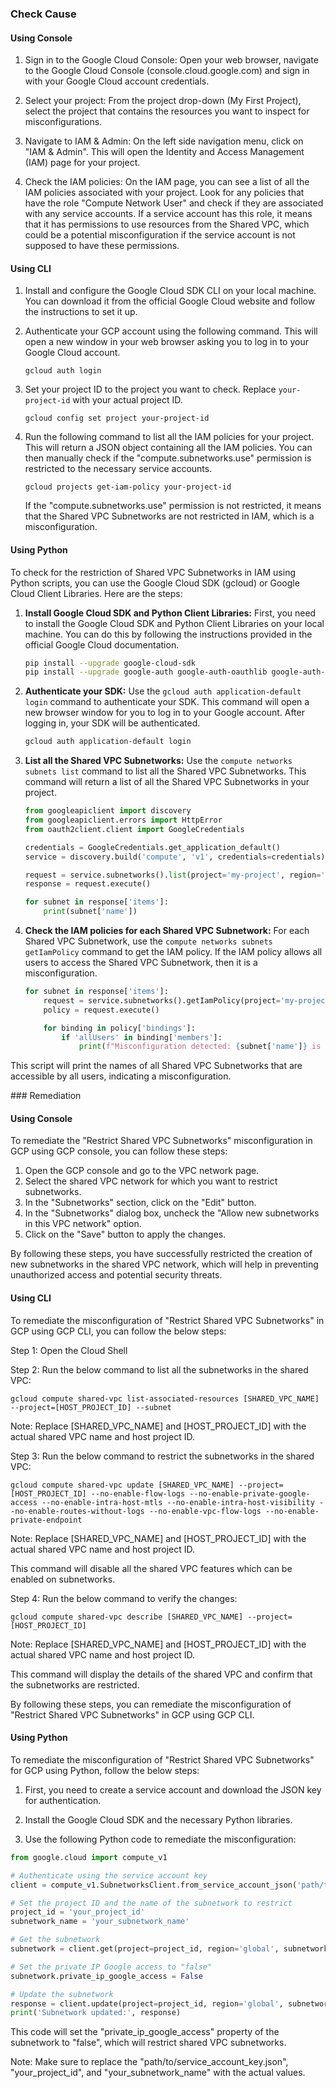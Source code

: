 

<Tabs><Tab title='Cause'>
### Check Cause

#### Using Console

1. Sign in to the Google Cloud Console: Open your web browser, navigate to the Google Cloud Console (console.cloud.google.com) and sign in with your Google Cloud account credentials.

2. Select your project: From the project drop-down (My First Project), select the project that contains the resources you want to inspect for misconfigurations.

3. Navigate to IAM & Admin: On the left side navigation menu, click on "IAM & Admin". This will open the Identity and Access Management (IAM) page for your project.

4. Check the IAM policies: On the IAM page, you can see a list of all the IAM policies associated with your project. Look for any policies that have the role "Compute Network User" and check if they are associated with any service accounts. If a service account has this role, it means that it has permissions to use resources from the Shared VPC, which could be a potential misconfiguration if the service account is not supposed to have these permissions.

#### Using CLI

1. Install and configure the Google Cloud SDK CLI on your local machine. You can download it from the official Google Cloud website and follow the instructions to set it up.

2. Authenticate your GCP account using the following command. This will open a new window in your web browser asking you to log in to your Google Cloud account.
   ```
   gcloud auth login
   ```

3. Set your project ID to the project you want to check. Replace `your-project-id` with your actual project ID.
   ```
   gcloud config set project your-project-id
   ```

4. Run the following command to list all the IAM policies for your project. This will return a JSON object containing all the IAM policies. You can then manually check if the "compute.subnetworks.use" permission is restricted to the necessary service accounts.
   ```
   gcloud projects get-iam-policy your-project-id
   ```
   If the "compute.subnetworks.use" permission is not restricted, it means that the Shared VPC Subnetworks are not restricted in IAM, which is a misconfiguration.

#### Using Python

To check for the restriction of Shared VPC Subnetworks in IAM using Python scripts, you can use the Google Cloud SDK (gcloud) or Google Cloud Client Libraries. Here are the steps:

1. **Install Google Cloud SDK and Python Client Libraries:**
   First, you need to install the Google Cloud SDK and Python Client Libraries on your local machine. You can do this by following the instructions provided in the official Google Cloud documentation.

   ```bash
   pip install --upgrade google-cloud-sdk
   pip install --upgrade google-auth google-auth-oauthlib google-auth-httplib2 google-api-python-client
   ```

2. **Authenticate your SDK:**
   Use the `gcloud auth application-default login` command to authenticate your SDK. This command will open a new browser window for you to log in to your Google account. After logging in, your SDK will be authenticated.

   ```bash
   gcloud auth application-default login
   ```

3. **List all the Shared VPC Subnetworks:**
   Use the `compute networks subnets list` command to list all the Shared VPC Subnetworks. This command will return a list of all the Shared VPC Subnetworks in your project.

   ```python
   from googleapiclient import discovery
   from googleapiclient.errors import HttpError
   from oauth2client.client import GoogleCredentials

   credentials = GoogleCredentials.get_application_default()
   service = discovery.build('compute', 'v1', credentials=credentials)

   request = service.subnetworks().list(project='my-project', region='us-central1')
   response = request.execute()

   for subnet in response['items']:
       print(subnet['name'])
   ```

4. **Check the IAM policies for each Shared VPC Subnetwork:**
   For each Shared VPC Subnetwork, use the `compute networks subnets getIamPolicy` command to get the IAM policy. If the IAM policy allows all users to access the Shared VPC Subnetwork, then it is a misconfiguration.

   ```python
   for subnet in response['items']:
       request = service.subnetworks().getIamPolicy(project='my-project', region='us-central1', resource=subnet['name'])
       policy = request.execute()

       for binding in policy['bindings']:
           if 'allUsers' in binding['members']:
               print(f"Misconfiguration detected: {subnet['name']} is accessible by all users.")
   ```

This script will print the names of all Shared VPC Subnetworks that are accessible by all users, indicating a misconfiguration.

</Tab>

<Tab title='Remediation'>
### Remediation

#### Using Console

To remediate the "Restrict Shared VPC Subnetworks" misconfiguration in GCP using GCP console, you can follow these steps:

1. Open the GCP console and go to the VPC network page.
2. Select the shared VPC network for which you want to restrict subnetworks.
3. In the "Subnetworks" section, click on the "Edit" button.
4. In the "Subnetworks" dialog box, uncheck the "Allow new subnetworks in this VPC network" option.
5. Click on the "Save" button to apply the changes.

By following these steps, you have successfully restricted the creation of new subnetworks in the shared VPC network, which will help in preventing unauthorized access and potential security threats.

#### Using CLI

To remediate the misconfiguration of "Restrict Shared VPC Subnetworks" in GCP using GCP CLI, you can follow the below steps:

Step 1: Open the Cloud Shell

Step 2: Run the below command to list all the subnetworks in the shared VPC:

```
gcloud compute shared-vpc list-associated-resources [SHARED_VPC_NAME] --project=[HOST_PROJECT_ID] --subnet
```
Note: Replace [SHARED_VPC_NAME] and [HOST_PROJECT_ID] with the actual shared VPC name and host project ID.

Step 3: Run the below command to restrict the subnetworks in the shared VPC:

```
gcloud compute shared-vpc update [SHARED_VPC_NAME] --project=[HOST_PROJECT_ID] --no-enable-flow-logs --no-enable-private-google-access --no-enable-intra-host-mtls --no-enable-intra-host-visibility --no-enable-routes-without-logs --no-enable-vpc-flow-logs --no-enable-private-endpoint
```
Note: Replace [SHARED_VPC_NAME] and [HOST_PROJECT_ID] with the actual shared VPC name and host project ID.

This command will disable all the shared VPC features which can be enabled on subnetworks. 

Step 4: Run the below command to verify the changes:

```
gcloud compute shared-vpc describe [SHARED_VPC_NAME] --project=[HOST_PROJECT_ID]
```
Note: Replace [SHARED_VPC_NAME] and [HOST_PROJECT_ID] with the actual shared VPC name and host project ID.

This command will display the details of the shared VPC and confirm that the subnetworks are restricted.

By following these steps, you can remediate the misconfiguration of "Restrict Shared VPC Subnetworks" in GCP using GCP CLI.

#### Using Python

To remediate the misconfiguration of "Restrict Shared VPC Subnetworks" for GCP using Python, follow the below steps:

1. First, you need to create a service account and download the JSON key for authentication.

2. Install the Google Cloud SDK and the necessary Python libraries.

3. Use the following Python code to remediate the misconfiguration:

```python
from google.cloud import compute_v1

# Authenticate using the service account key
client = compute_v1.SubnetworksClient.from_service_account_json('path/to/service_account_key.json')

# Set the project ID and the name of the subnetwork to restrict
project_id = 'your_project_id'
subnetwork_name = 'your_subnetwork_name'

# Get the subnetwork
subnetwork = client.get(project=project_id, region='global', subnetwork=subnetwork_name)

# Set the private IP Google access to "false"
subnetwork.private_ip_google_access = False

# Update the subnetwork
response = client.update(project=project_id, region='global', subnetwork=subnetwork_name, subnetwork_resource=subnetwork)
print('Subnetwork updated:', response)
```

This code will set the "private_ip_google_access" property of the subnetwork to "false", which will restrict shared VPC subnetworks. 

Note: Make sure to replace the "path/to/service_account_key.json", "your_project_id", and "your_subnetwork_name" with the actual values.


</Tab>
</Tabs>